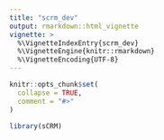 ```yaml
---
title: "scrm_dev"
output: rmarkdown::html_vignette
vignette: >
  %\VignetteIndexEntry{scrm_dev}
  %\VignetteEngine{knitr::rmarkdown}
  %\VignetteEncoding{UTF-8}
---
```


```r
knitr::opts_chunk$set(
  collapse = TRUE,
  comment = "#>"
)
```

```r
library(sCRM)
```
